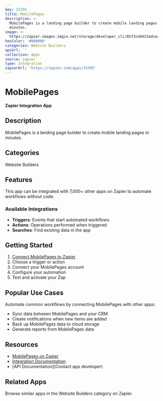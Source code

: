 ```yaml
---
key: 25395
title: MobilePages
description: >-
  MobilePages is a landing page builder to create mobile landing pages in
  minutes.
image: >-
  https://zapier-images.imgix.net/storage/developer_cli/01f3ce0421edceadafa7f19e4939e032.png?auto=format%2Ccompress&ixlib=python-3.0.0&q=50
hexColor: '#000000'
categories: Website Builders
apiUrl: ''
collection: Apps
source: zapier
type: Integration
zapierUrl: 'https://zapier.com/apps/25395'
---
```

# MobilePages

**Zapier Integration App**

## Description

MobilePages is a landing page builder to create mobile landing pages in minutes.

## Categories

Website Builders

## Features

This app can be integrated with 7,000+ other apps on Zapier to automate workflows without code.

### Available Integrations

- **Triggers**: Events that start automated workflows
- **Actions**: Operations performed when triggered
- **Searches**: Find existing data in the app

## Getting Started

1. [Connect MobilePages to Zapier](https://zapier.com/apps/25395)
2. Choose a trigger or action
3. Connect your MobilePages account
4. Configure your automation
5. Test and activate your Zap

## Popular Use Cases

Automate common workflows by connecting MobilePages with other apps:

- Sync data between MobilePages and your CRM
- Create notifications when new items are added
- Back up MobilePages data to cloud storage
- Generate reports from MobilePages data

## Resources

- [MobilePages on Zapier](https://zapier.com/apps/25395)
- [Integration Documentation](https://zapier.com/apps/25395/integrations)
- [API Documentation](Contact app developer)

## Related Apps

Browse similar apps in the Website Builders category on Zapier.

